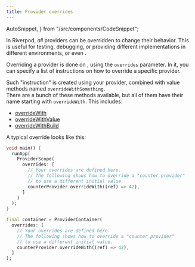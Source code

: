 ```yaml
---
title: Provider overrides
---
```

  AutoSnippet,
} from "/src/components/CodeSnippet";

In Riverpod, _all_ providers can be overridden to change their behavior.
This is useful for testing, debugging, or providing different implementations in different environments,
or even <Link documentID="concepts2/scoping"/>.

Overriding a provider is done on <Link documentID="concepts2/containers"/>, using the `overrides` parameter.
In it, you can specify a list of instructions on how to override a specific provider.

Such "instruction" is created using your provider, combined with value methods named `overrideWithSomething`.  
There are a bunch of these methods available, but all of them have their name starting with `overrideWith`.
This includes:
- [overrideWith](https://pub.dev/documentation/hooks_riverpod/3.0.0-dev.17/hooks_riverpod/Provider/overrideWith.html)
- [overrideWithValue](https://pub.dev/documentation/hooks_riverpod/3.0.0-dev.17/hooks_riverpod/FutureProvider/overrideWithValue.html)
- [overrideWithBuild](https://pub.dev/documentation/hooks_riverpod/3.0.0-dev.17/hooks_riverpod/StreamProvider/overrideWithBuild.html)

A typical override looks like this:

<Tabs>
<TabItem value="scope" label="ProviderScope">

```dart
void main() {
  runApp(
    ProviderScope(
      overrides: [
        // Your overrides are defined here.
        // The following shows how to override a "counter provider"
        // to use a different initial value.
        counterProvider.overrideWith((ref) => 42),
      ]
    )
  );
}
```
</TabItem>
<TabItem value="container" label="ProviderContainer">

```dart
final container = ProviderContainer(
  overrides: [
    // Your overrides are defined here.
    // The following shows how to override a "counter provider"
    // to use a different initial value.
    counterProvider.overrideWith((ref) => 42),
  ]
);
```
</TabItem>
</Tabs>